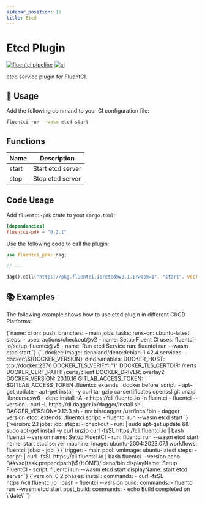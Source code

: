 ```yaml
---
sidebar_position: 16
title: Etcd
---
```


# Etcd Plugin

[![fluentci pipeline](https://shield.fluentci.io/x/etcd)](https://pkg.fluentci.io/etcd)
[![ci](https://github.com/fluentci-io/services/actions/workflows/etcd.yml/badge.svg)](https://github.com/fluentci-io/services/actions/workflows/etcd.yml)

etcd service plugin for FluentCI.

## 🚀 Usage

Add the following command to your CI configuration file:

```bash
fluentci run --wasm etcd start
```

## Functions

| Name  | Description       |
| ----- | ----------------- |
| start | Start etcd server |
| stop  | Stop etcd server  |

## Code Usage

Add `fluentci-pdk` crate to your `Cargo.toml`:

```toml
[dependencies]
fluentci-pdk = "0.2.1"
```

Use the following code to call the plugin:

```rust
use fluentci_pdk::dag;

// ...

dag().call("https://pkg.fluentci.io/etcd@v0.1.1?wasm=1", "start", vec![])?;
```

## 📚 Examples

The following example shows how to use etcd plugin in different CI/CD Platforms:


<Tabs>
  <TabItem value="gha" label="Github Actions">
    <CodeBlock language="yaml" title="ci.yml">
      {`name: ci
on:
  push:
    branches:
      - main
jobs:
  tasks:
    runs-on: ubuntu-latest
    steps:
      - uses: actions/checkout@v2
      - name: Setup Fluent CI
        uses: fluentci-io/setup-fluentci@v5
      - name: Run etcd Service
        run: fluentci run --wasm etcd start
`}
    </CodeBlock>
  </TabItem>
  <TabItem value="gitlab" label="GitLab CI">
    <CodeBlock language="yaml" title=".gitlab-ci.yml">
      {`
.docker:
  image: denoland/deno:debian-1.42.4
  services:
    - docker:\${DOCKER_VERSION}-dind
  variables:
    DOCKER_HOST: tcp://docker:2376
    DOCKER_TLS_VERIFY: "1"
    DOCKER_TLS_CERTDIR: /certs
    DOCKER_CERT_PATH: /certs/client
    DOCKER_DRIVER: overlay2
    DOCKER_VERSION: 20.10.16
    GITLAB_ACCESS_TOKEN: $GITLAB_ACCESS_TOKEN
.fluentci:
  extends: .docker
  before_script:
    - apt-get update
    - apt-get install -y curl tar gzip ca-certificates openssl git unzip libncursesw6
    - deno install -A -r https://cli.fluentci.io -n fluentci 
    - fluentci --version 
    - curl -L https://dl.dagger.io/dagger/install.sh | DAGGER_VERSION=0.12.3 sh 
    - mv bin/dagger /usr/local/bin 
    - dagger version
etcd:
  extends: .fluentci
  script:
    - fluentci run --wasm etcd start
`}

</CodeBlock>
</TabItem>
<TabItem value="circleci" label="Circle CI">
<CodeBlock language="yaml" title=".circleci/config.yml">
{`version: 2.1
jobs:
  job:
    steps:
      - checkout
      - run: |
          sudo apt-get update && sudo apt-get install -y curl unzip
          curl -fsSL https://cli.fluentci.io | bash
          fluentci --version
        name: Setup FluentCI
      - run: fluentci run --wasm etcd start
        name: start etcd server
    machine:
      image: ubuntu-2004:2023.07.1
workflows:
  fluentci:
    jobs:
      - job
`}
</CodeBlock>
</TabItem>
<TabItem value="azure" label="Azure Pipelines">
<CodeBlock language="yaml" title="azure-pipelines.yml">
{`trigger:
  - main
pool:
  vmImage: ubuntu-latest
steps:
  - script: |
      curl -fsSL https://cli.fluentci.io | bash
      fluentci --version
      echo "##vso[task.prependpath]\${HOME}/.deno/bin
    displayName: Setup FluentCI
  - script: fluentci run --wasm etcd start
    displayName: start etcd server
`}
</CodeBlock>
</TabItem>
<TabItem value="aws" label="AWS CodePipeline">
<CodeBlock language="yaml" title="buildspec.yml">
{`version: 0.2
phases:
  install:
    commands:
      - curl -fsSL https://cli.fluentci.io | bash
      - fluentci --version
  build:
    commands:
      - fluentci run --wasm etcd start
  post_build:
    commands:
      - echo Build completed on \`date\`
    `}
</CodeBlock>
</TabItem>
</Tabs>
